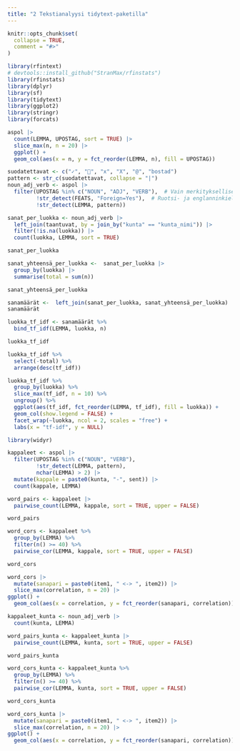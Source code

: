 ```yaml
---
title: "2 Tekstianalyysi tidytext-paketilla"
---
```


```r
knitr::opts_chunk$set(
  collapse = TRUE,
  comment = "#>"
)
```

```r
library(rfintext)
# devtools::install_github("StranMax/rfinstats")
library(rfinstats)
library(dplyr)
library(sf)
library(tidytext)
library(ggplot2)
library(stringr)
library(forcats)
```

```r
aspol |>
  count(LEMMA, UPOSTAG, sort = TRUE) |>
  slice_max(n, n = 20) |>
  ggplot() +
  geom_col(aes(x = n, y = fct_reorder(LEMMA, n), fill = UPOSTAG))
```
```r
suodatettavat <- c("✓", "", "x", "X", "@", "bostad")
pattern <- str_c(suodatettavat, collapse = "|")
noun_adj_verb <- aspol |>
  filter(UPOSTAG %in% c("NOUN", "ADJ", "VERB"),  # Vain merkitykselliset sanat
         !str_detect(FEATS, "Foreign=Yes"),  # Ruotsi- ja englanninkieliset mm.
         !str_detect(LEMMA, pattern))  
```


```r
sanat_per_luokka <- noun_adj_verb |>
  left_join(taantuvat, by = join_by("kunta" == "kunta_nimi")) |>
  filter(!is.na(luokka)) |>
  count(luokka, LEMMA, sort = TRUE)

sanat_per_luokka
```

```r
sanat_yhteensä_per_luokka <-  sanat_per_luokka |>
  group_by(luokka) |>
  summarise(total = sum(n))

sanat_yhteensä_per_luokka
```


```r
sanamäärät <-  left_join(sanat_per_luokka, sanat_yhteensä_per_luokka)
sanamäärät
```

```r
luokka_tf_idf <- sanamäärät %>%
  bind_tf_idf(LEMMA, luokka, n)

luokka_tf_idf
```

```r
luokka_tf_idf %>%
  select(-total) %>%
  arrange(desc(tf_idf))
```

```r
luokka_tf_idf %>%
  group_by(luokka) %>%
  slice_max(tf_idf, n = 10) %>%
  ungroup() %>%
  ggplot(aes(tf_idf, fct_reorder(LEMMA, tf_idf), fill = luokka)) +
  geom_col(show.legend = FALSE) +
  facet_wrap(~luokka, ncol = 2, scales = "free") +
  labs(x = "tf-idf", y = NULL)
```

```r
library(widyr)
```

```r
kappaleet <- aspol |>
  filter(UPOSTAG %in% c("NOUN", "VERB"),
         !str_detect(LEMMA, pattern),
         nchar(LEMMA) > 2) |>
  mutate(kappale = paste0(kunta, "-", sent)) |>
  count(kappale, LEMMA)
```

```r
word_pairs <- kappaleet |>
  pairwise_count(LEMMA, kappale, sort = TRUE, upper = FALSE)

word_pairs
```

```r
word_cors <- kappaleet %>%
  group_by(LEMMA) %>%
  filter(n() >= 40) %>%
  pairwise_cor(LEMMA, kappale, sort = TRUE, upper = FALSE)

word_cors
```

```r
word_cors |>
  mutate(sanapari = paste0(item1, " <-> ", item2)) |>
  slice_max(correlation, n = 20) |>
ggplot() +
  geom_col(aes(x = correlation, y = fct_reorder(sanapari, correlation)))
```

```r
kappaleet_kunta <- noun_adj_verb |>
  count(kunta, LEMMA)
```

```r
word_pairs_kunta <- kappaleet_kunta |>
  pairwise_count(LEMMA, kunta, sort = TRUE, upper = FALSE)

word_pairs_kunta
```

```r
word_cors_kunta <- kappaleet_kunta %>%
  group_by(LEMMA) %>%
  filter(n() >= 40) %>%
  pairwise_cor(LEMMA, kunta, sort = TRUE, upper = FALSE)

word_cors_kunta
```

```r
word_cors_kunta |>
  mutate(sanapari = paste0(item1, " <-> ", item2)) |>
  slice_max(correlation, n = 20) |>
ggplot() +
  geom_col(aes(x = correlation, y = fct_reorder(sanapari, correlation)))
```

